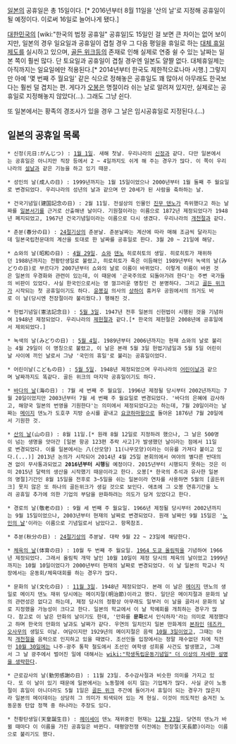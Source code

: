 [[일본]]의 공휴일은 총 15일이다. [* 2016년부터 8월 11일을 '산의 날'로 지정해 공휴일이 될 예정이다. 이로써 16일로 늘어나게 됐다.]

[[대한민국]]의 [wiki:"한국의 법정 공휴일" 공휴일]도 15일인 걸 보면 큰 차이는 없어 보이지만, 일본의 경우 일요일과 공휴일이 겹칠 경우 그 다음 평일을 휴일로 하는 [[대체 휴일 제도]]를 실시하고 있으며, [[골든 위크]]등의 존재로 인해 실제로 연중 쉴 수 있는 날짜는 일본 쪽이 훨씬 많다. 단 토요일과 공휴일이 겹칠 경우엔 일본도 얄쨜 없다. 대체휴일제는 아직까지는 일요일에만 적용된다.[* 2014년부터 한국도 제한적으로나마 시행.] 그렇지만 아예 '몇 번째 주 월요일' 같은 식으로 정해놓은 공휴일도 꽤 많아서 아무래도 한국보다는 훨씬 덜 겹치는 편. 게다가 [[오봉]]은 명절이라 쉬는 날로 알려져 있지만, 실제로는 공휴일로 지정해놓지 않았다(...). 그래도 그냥 쉰다.

또 일본에서는 황족의 경조사가 있을 경우 그 날은 임시공휴일로 지정된다.(…)

== 일본의 공휴일 목록 ==
 * 신정(元日:がんじつ) : [[1월 1일]]. 새해 첫날. 우리나라의 [[신정]]과 같다. 다만 일본에서는 공휴일은 아니지만 직장 등에서 2 ~ 4일까지도 쉬게 해 주는 경우가 많다. 이 쪽이 우리나라의 [[설날]]과 같은 기능을 하고 있기 때문.

 * 성인의 날(成人の日) : 1999년까지는 1월 15일이었으나 2000년부터 1월 둘째 주 월요일로 변경되었다. 우리나라의 성년의 날과 같으며 만 20세가 된 사람을 축하하는 날.

 * 건국기념일(建国記念の日) : 2월 11일. 전설상의 인물인 [[진무 덴노]]가 즉위했다고 하는 날짜를 [[일본서기]]를 근거로 산출해낸 날이다. 기원절이라는 이름으로 1872년 제정되었다가 1948년 폐지되었고, 1967년 건국기념일이라는 이름으로 다시 생겼다. 우리나라의 [[개천절]]과 같다.

 * 춘분(春分の日) : [[24절기]]상의 춘분날. 춘분날짜는 계산에 따라 매해 조금씩 달라지는데 일본국립천문대의 계산을 토대로 한 날짜를 공휴일로 한다. 3월 20 ~ 21일에 해당.

 * 쇼와의 날(昭和の日) : [[4월 29일]]. [[쇼와]] [[덴노]] 히로히토의 생일. 히로히토가 재위하던 1988년까지는 천황탄생일로 불렸고, 히로히토가 죽은 이듬해인 1989년부터 녹색의 날(みどりの日)로 부르다가 2007년부터 쇼와의 날로 이름이 바뀌었다. 이렇게 이름이 바뀐 것은 일본의 우경화와 관련이 있는데, 이 때문에 '군국주의로 되돌아가려 한다'는 주변 국가들의 비판이 있었다. 사실 한국인으로서는 영 껄끄러운 명칭인 건 분명하다. 그리고 [[골든 위크]]가 시작되는 첫 공휴일이기도 하다. [[윤봉길]] 의사의 [[상하이]] 훙커우 공원에서의 의거도 바로 이 날(당시엔 천장절이라 불리웠다.) 행해진 것.

 * 헌법기념일(憲法記念日) : [[5월 3일]]. 1947년 전후 일본의 신헌법이 시행된 것을 기념하여 1948년 제정되었다. 우리나라의 [[제헌절]]과 같다.[* 한국의 제헌절은 2008년에 공휴일에서 제외되었다.]

 * 녹색의 날(みどりの日) : [[5월 4일]]. 1989년부터 2006년까지는 현재 쇼와의 날로 불리는 4월 29일이 이 명칭으로 불렸고, 이 날은 본래 5월 3일 헌법기념일과 5월 5일 어린이날 사이에 끼인 날로서 그냥 '국민의 휴일'로 불리는 공휴일이었다.

 * 어린이날(こどもの日) : [[5월 5일]]. 1948년 제정되었으며 우리나라의 [[어린이날]]과 같으며 날짜까지도 똑같다. 골든 위크의 마지막 공휴일이기도 하다.

 * [[바다의 날]](海の日) : 7월 세 번째 주 월요일. 1996년 제정될 당시부터 2002년까지는 7월 20일이었지만 2003년부터 7월 세 번째 주 월요일로 변경되었다. '바다의 은혜에 감사하고, 해양국 일본의 번영을 기원한다'는 의미에서 제정되었다고는 하는데, 7월 20일이라는 날짜는 [[메이지]] 덴노가 도호쿠 지방 순시를 끝내고 [[요코하마]]항으로 돌아온 1876년 7월 20일에서 기원한 것.

 * [[산의 날]](山の日) : 8월 11일.[* 원래 8월 12일로 지정하려 했으나, 그 날은 500명이 넘는 생명을 앗아간 [일본 항공 123편 추락 사고]가 발생했던 날이라는 점에서 11일로 변경되었다. 이를 일본에서는 八(산모양) 11(나무모양)이라는 이유를 가져다 붙이고 있다.(...)] 2013년 논의가 시작되어 2014년 4월 25일 본회의에서 여야의 별다른 반대의견 없이 무사통과되었고 '''2016년부터 시행'''될 예정이다. 2015년부터 시행되지 못하는 것은 이미 2015년 달력의 생산을 시작했기 때문이라고 한다. 오봉[* 한국의 추석과 유사한 일본의 명절]기간인 8월 15일을 전후로 3~5일을 쉬는 일본이라 연차를 사용하면 5월의 [골든위크] 못지 않은 또 하나의 골든위크가 생길 것으로 보인다. 애초에 그 오봉 연휴기간을 노려 공휴일 추가에 의한 기업의 부담을 완화하려는 의도가 담겨 있었다고 한다.

 * 경로의 날(敬老の日) : 9월 세 번째 주 월요일. 1966년 제정될 당시부터 2002년까지는 9월 15일이었으나, 2003년부터 현재의 날짜로 변경되었다. 원래 날짜인 9월 15일은 '[[노인의 날]]'이라는 이름으로 기념일로서 남았다고. 항목참조.

 * 추분(秋分の日) : [[24절기]]상의 추분날. 대략 9월 22 ~ 23일에 해당한다.

 * [[체육의 날]](体育の日) : 10월 두 번째 주 월요일. [[1964 도쿄 올림픽]]을 기념하여 1966년 제정되었다. 그래서 올림픽 개막 날인 10월 10일이 제정 당시의 체육의 날이었고 1999년까지는 10월 10일이었다가 2000년부터 현재의 날짜로 변경되었다. 이 날 일본의 학교나 직장에서는 운동회/체육대회를 하는 경우가 많다.

 * 문화의 날(文化の日) : [[11월 3일]]. 1948년 제정되었다. 본래 이 날은 [[메이지]] 덴노의 생일로 메이지 덴노 재위 당시에는 메이지절(明治節)이라고 했다. 일단은 메이지절과 문화의 날의 관련성은 없다고 하는데, 제정 당시의 정황상 아무래도 일부러 이 날을 골라서 문화의 날로 지정했을 가능성이 크다고 한다. 일본의 학교에서 이 날 학예회를 개최하는 경우가 많다. 참고로 이 날은 만화의 날이기도 한데, '만화를 '''문화'''로서 인식하자'라는 의미로 제정했다고 하며 한국의 만화의 날과도 날짜가 같다. 우연의 일치인지 일본 만화계의 [[본좌]]인 [[데즈카 오사무]]의 생일도 이날. 여담이지만 1929년의 메이지절은 음력 [[10월 3일]]이었고, 그때는 아직 [[개천절]]을 음력으로 인지하고 있을 때였다. 조선인들 입장에서는 정말 재수없던 차에 직전인 [[10월 30일]]에는 나주-광주 통학 철도에서 조선인 여학생 성희롱 사건도 발생했고, 그래서 그 날 광주에서 벌어진 일에 대해서는 [[wiki:"학생독립운동기념일" 더 이상의 자세한 설명을 생략한다]].

 * 근로감사의 날(勤労感謝の日) : 11월 23일. 추수감사절과 비슷한 의미를 가지고 있다. 또 이 날이 있기 때문에 일본에서는 노동절에 쉬지 않는 기업체가 많다. 사실 굳이 노동절이 휴일이 아니더라도 5월 1일은 [[골든 위크]] 주간에 들어가서 휴일이 되는 경우가 많은지라 일본의 메이데이는 상당히 그 의미가 퇴색되어 있는 게 현실. 이것이 의도적인 숨겨진 노동운동 탄압 정책 중 하나라는 주장도 있다.

 * 천황탄생일(天皇誕生日) : [[헤이세이]] 덴노 재위중인 현재는 [[12월 23일]]. 당연히 덴노가 바뀔 때마다 이 이름을 가진 공휴일은 바뀐다. 태평양전쟁 이전에는 천장절(天長節)이라는 이름으로 불리기도 했다.
